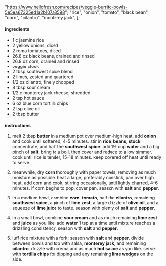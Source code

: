   "https://www.hellofresh.com/recipes/veggie-burrito-bowls-5e5ea67325ed1a2b107a3598";
  "rice",
  "onion",
  "tomato",
  "black bean",
  "corn",
  "cilantro",
  "monterey jack",
];

#### ingredients

- 1 c jasmine rice
- 2 yellow onions, diced
- 2 roma tomatoes, diced
- 26.8 oz black beans, drained and rinsed
- 26.8 oz corn, drained and rinsed
- veggie stock
- 2 tbsp southwest spice blend
- 2 limes, zested and quartered
- 1/2 oz cilantro, finely chopped
- 8 tbsp sour cream
- 1/2 c monterey jack cheese, shredded
- 2 tsp hot sauce
- 6 oz blue corn tortilla chips
- 2 tsp olive oil
- 2 tbsp butter

#### instructions

1. melt 2 tbsp **butter** in a medium pot over medium-high heat. add **onion** and cook until softened, 4-5 minutes. stir in **rice**, **beans**, **stock** concentrate, and half the **southwest spice**. add 1½ cup **water** and a big pinch of **salt**. bring to a boil, then cover and reduce to a low simmer. cook until rice is tender, 15-18 minutes. keep covered off heat until ready to serve.

2. meanwhile, dry **corn** thoroughly with paper towels, removing as much moisture as possible. heat a large, preferably nonstick, pan over high heat. add corn and cook, stirring occasionally, until lightly charred, 4-6 minutes. if corn begins to pop, cover pan. season with **salt** and **pepper**.

3. in a medium bowl, combine **corn**, **tomato**, half the **cilantro**, remaining **southwest spice**, a pinch of **lime zest**, a large drizzle of **olive oil**, and a squeeze of **lime juice** to taste. season with plenty of **salt** and **pepper**.

4. in a small bowl, combine **sour cream** and as much remaining **lime zest** and **juice** as you like. add **water** 1 tsp at a time until mixture reaches a drizzling consistency. season with **salt** and **pepper**.

5. luff rice mixture with a fork; season with **salt** and **pepper**. divide between bowls and top with salsa, **monterey jack**, and remaining **cilantro**. drizzle with crema and as much **hot sauce** as you like. serve with **tortilla chips** for dipping and any remaining **lime wedges** on the side.

